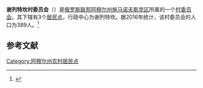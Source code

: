 {{Infobox Settlement
| official_name = 谢列特坎村委员会
| native_name = Селетканский сельсовет
| settlement_type = [[村委员会|村委员会]]
| subdivision_type = [[国家|国家]]
| subdivision_type1 = [[俄罗斯行政区划|州]]
| subdivision_type2 = [[区_(苏联)|区]]
| subdivision_name = {{RUS}}
| subdivision_name1 = [[阿穆尔州|阿穆尔州]]
| subdivision_name2 = [[施马诺夫斯克区|施马诺夫斯克区]]
| seat_type = 行政中心
| seat = 谢列特坎
| population_as_of=2016
| population_footnotes = <ref name=amurstat />
| population_total = 389
| coordinates_display = inline,title
| latd = 51 | latm = 55 | lats = 10 | latNS = N
| longd = 127 | longm = 54 | longs = 20 | longEW = E
| timezone = [[雅库茨克时间|MSK+6]]
| utc_offset = +9
| blank_name = [[俄罗斯市政土地区划代码|OKTMO编码]]
| blank_info = [http://classif.spb.ru/classificators/view/tma.php?st=A&kr=1&kod=10655456 10655456]
}}
'''谢列特坎村委员会'''（{{lang-ru|Селетканский сельсовет}}）是[[俄罗斯联邦|俄罗斯联邦]][[阿穆尔州|阿穆尔州]][[施马诺夫斯克区|施马诺夫斯克区]]所属的一个[[村委员会|村委员会]]。其下辖有3个[[居民点|居民点]]，行政中心为谢列特坎。据2016年统计，该村委员会的人口为389人。<ref name=amurstat>{{cite web | url = http://amurstat.gks.ru/wps/wcm/connect/rosstat_ts/amurstat/resources/d600c10043769f3eb9effbdd898fc419/07_1_4.htm | title = Оценка численности населения по городским округам, муниципальным районам, городским и сельским поселениям Амурской области на 1 января 2016 года | language = ru | accessdate = 2016-04-21 | archiveurl = https://www.webcitation.org/6gvsqa6qi?url=http://amurstat.gks.ru/wps/wcm/connect/rosstat_ts/amurstat/resources/d600c10043769f3eb9effbdd898fc419/07_1_4.htm | archivedate = 2016-04-21 | deadurl = yes }}</ref>

== 参考文献 ==
{{reflist}}

{{Russia-stub}}

[[Category:阿穆尔州农村居民点|Category:阿穆尔州农村居民点]]